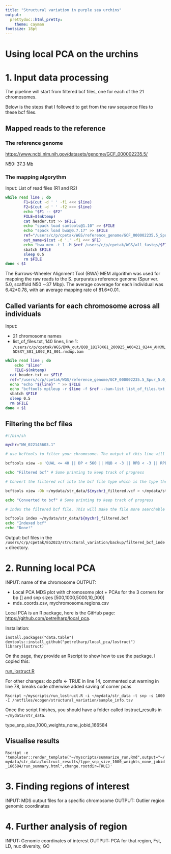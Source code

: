 ```yaml
---
title: "Structural variation in purple sea urchins"
output:
  prettydoc::html_pretty:
    theme: cayman
fontsize: 18pt
---
```


# Using local PCA on the urchins


# 1. Input data processing
The pipeline will start from filtered bcf files, one for each of the 21 chromosomes.

Below is the steps that I followed to get from the raw sequence files to these bcf files.

## Mapped reads to the reference

### The reference genome

<https://www.ncbi.nlm.nih.gov/datasets/genome/GCF_000002235.5/>

N50: 37.3 Mb

### The mapping algorythm

Input: List of read files (R1 and R2)

```bash
while read line ; do
        F1=$(cut -d ' ' -f1 <<< $line)
        F2=$(cut -d ' ' -f2 <<< $line)
        echo "$F1 -- $F2"
        FILE=$(mktemp)
        cat header.txt >> $FILE
        echo "spack load samtools@1.10" >> $FILE
        echo "spack load bwa@0.7.17" >> $FILE
        ref="/users/c/p/cpetak/WGS/reference_genome/GCF_000002235.5_Spur_5.0_genomic.fna"
        out_name=$(cut -d '.' -f1 <<< $F1)
        echo "bwa mem -t 1 -M $ref /users/c/p/cpetak/WGS/all_fastqs/$F1 /users/c/p/cpetak/WGS/all_fastqs/$F2 | samtools view -S -b > /users/c/p/cpetak/WGS/BWA_out/$out_name.bam" >> $FILE
        sbatch $FILE
        sleep 0.5
        rm $FILE
done < $1
```

The Burrows-Wheeler Alignment Tool (BWA) MEM algorithm was used for mapping the raw reads to the S. purpuratus reference genome (Spur ver. 5.0, scaffold N50 ∼37 Mbp). The average coverage for each individual was 6.42±0.78, with an average mapping rate of 81.6±0.01.

## Called variants for each chromosome across all individuals

Input:

-   21 chromosome names
-   list_of_files.txt, 140 lines, line 1: `/users/c/p/cpetak/WGS/BWA_out/BOD_18170X61_200925_A00421_0244_AHKML5DSXY_S81_L002_R1_001.rmdup.bam`

```bash
while read line ; do
	echo "$line"
	FILE=$(mktemp)
  cat header.txt >> $FILE
  ref="/users/c/p/cpetak/WGS/reference_genome/GCF_000002235.5_Spur_5.0_genomic.fna"
  echo "echo "${line}" " >> $FILE
  echo "bcftools mpileup -r $line -f $ref --bam-list list_of_files.txt | bcftools call -mv -Ob -o multi_bam_${line}.bcf" >> $FILE
  sbatch $FILE
  sleep 0.5
  rm $FILE
done < $1
```

## Filtering the bcf files

```bash
#!/bin/sh

mychr="NW_022145603.1"

# use bcftools to filter your chromosome. The output of this line will be a vcf file that we can look at

bcftools view -e 'QUAL <= 40 || DP < 560 || MQB < -3 || RPB < -3 || RPB > 3 || AN < 238' ~/mydata/str_data/multi_bam_${mychr}.bcf > ~/mydata/str_data/${mychr}_filtered.vcf

echo "Filtered bcf" # Some printing to keep track of progress

# Convert the filtered vcf into the bcf file type which is the type the R package will be expecting

bcftools view -Ob ~/mydata/str_data/${mychr}_filtered.vcf > ~/mydata/str_data/${mychr}_filtered.bcf

echo "Converted to bcf" # Some printing to keep track of progress

# Index the filtered bcf file. This will make the file more searchable by the algorythm reading it.

bcftools index ~/mydata/str_data/${mychr}_filtered.bcf
echo "Indexed bcf"
echo "Done!"
```

Output: bcf files in the `/users/c/p/cpetak/EG2023/structural_variation/backup/filtered_bcf_index ` directory.

# 2. Running local PCA
INPUT: name of the chromosome
OUTPUT: 

  - Local PCA MDS plot with chromosome plot + PCAs for the 3 corners for bp [] and snp sizes [500,1000,5000,10_000]
  - mds_coords.csv, mychromosome.regions.csv

Local PCA is an R package, here is the GitHub page: <https://github.com/petrelharp/local_pca>. 

Installation:
```
install.packages("data.table")
devtools::install_github("petrelharp/local_pca/lostruct")
library(lostruct)
```

On the page, they provide an Rscript to show how to use the package. I copied this: 

[run_lostruct.R](https://github.com/Cpetak/local_pca_pipe/blob/main/run_lostruct.R)

For other changes: 
do.pdfs <- TRUE in line 14, 
commented out warning in line 78, breaks code otherwise
added saving of corner pcas

`Rscript ~/myscripts/run_lostruct.R -i ~/mydata/str_data -t snp -s 1000 -I /netfiles/ecogen/structural_variation/sample_info.tsv` 

Once the script finishes, you should have a folder called lostruct_results in `~/mydata/str_data`. 

type_snp_size_1000_weights_none_jobid_166584

## Visualise results

`Rscript -e 'templater::render_template("~/myscripts/summarize_run.Rmd",output="~/mydata/str_data/lostruct_results/type_snp_size_1000_weights_none_jobid_166584/run_summary.html",change.rootdir=TRUE)'`



# 3. Finding regions of interest
INPUT: MDS output files for a specific chromosome
OUTPUT: Outlier region genomic coordinates

# 4. Further analysis of region
INPUT: Genomic coordinates of interest
OUTPUT: PCA for that region, Fst, LD, nuc diversity, GO
